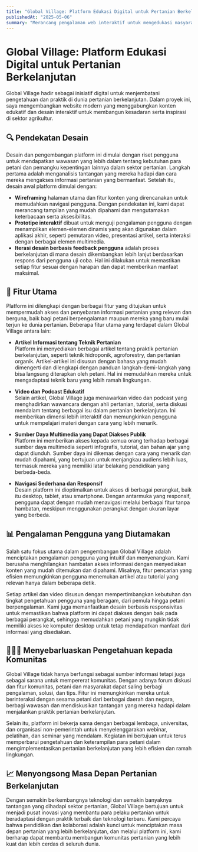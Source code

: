 ```yaml
---
title: "Global Village: Platform Edukasi Digital untuk Pertanian Berkelanjutan"
publishedAt: "2025-05-06"
summary: "Merancang pengalaman web interaktif untuk mengedukasi masyarakat tentang praktik pertanian modern dan berkelanjutan."
---
```


# Global Village: Platform Edukasi Digital untuk Pertanian Berkelanjutan

Global Village hadir sebagai inisiatif digital untuk menjembatani pengetahuan dan praktik di dunia pertanian berkelanjutan. Dalam proyek ini, saya mengembangkan website modern yang menggabungkan konten edukatif dan desain interaktif untuk membangun kesadaran serta inspirasi di sektor agrikultur.

## 🔍 Pendekatan Desain

Desain dan pengembangan platform ini dimulai dengan riset pengguna untuk mendapatkan wawasan yang lebih dalam tentang kebutuhan para petani dan pemangku kepentingan lainnya dalam sektor pertanian. Langkah pertama adalah menganalisis tantangan yang mereka hadapi dan cara mereka mengakses informasi pertanian yang bermanfaat. Setelah itu, desain awal platform dimulai dengan:

- **Wireframing** halaman utama dan fitur konten yang direncanakan untuk memudahkan navigasi pengguna. Dengan pendekatan ini, kami dapat merancang tampilan yang mudah dipahami dan mengutamakan keterbacaan serta aksesibilitas.
- **Prototipe interaktif** dibuat untuk menguji pengalaman pengguna dengan menampilkan elemen-elemen dinamis yang akan digunakan dalam aplikasi akhir, seperti pemutaran video, presentasi artikel, serta interaksi dengan berbagai elemen multimedia.
- **Iterasi desain berbasis feedback pengguna** adalah proses berkelanjutan di mana desain dikembangkan lebih lanjut berdasarkan respons dari pengguna uji coba. Hal ini dilakukan untuk memastikan setiap fitur sesuai dengan harapan dan dapat memberikan manfaat maksimal.

## 🎯 Fitur Utama

Platform ini dilengkapi dengan berbagai fitur yang ditujukan untuk mempermudah akses dan penyebaran informasi pertanian yang relevan dan berguna, baik bagi petani berpengalaman maupun mereka yang baru mulai terjun ke dunia pertanian. Beberapa fitur utama yang terdapat dalam Global Village antara lain:

- **Artikel Informasi tentang Teknik Pertanian**  
  Platform ini menyediakan berbagai artikel tentang praktik pertanian berkelanjutan, seperti teknik hidroponik, agroforestry, dan pertanian organik. Artikel-artikel ini disusun dengan bahasa yang mudah dimengerti dan dilengkapi dengan panduan langkah-demi-langkah yang bisa langsung diterapkan oleh petani. Hal ini memudahkan mereka untuk mengadaptasi teknik baru yang lebih ramah lingkungan.

- **Video dan Podcast Edukatif**  
  Selain artikel, Global Village juga menawarkan video dan podcast yang menghadirkan wawancara dengan ahli pertanian, tutorial, serta diskusi mendalam tentang berbagai isu dalam pertanian berkelanjutan. Ini memberikan dimensi lebih interaktif dan memungkinkan pengguna untuk mempelajari materi dengan cara yang lebih menarik.

- **Sumber Daya Multimedia yang Dapat Diakses Publik**  
  Platform ini memberikan akses kepada semua orang terhadap berbagai sumber daya multimedia seperti infografis, tutorial, dan bahan ajar yang dapat diunduh. Sumber daya ini dikemas dengan cara yang menarik dan mudah dipahami, yang bertujuan untuk menjangkau audiens lebih luas, termasuk mereka yang memiliki latar belakang pendidikan yang berbeda-beda.

- **Navigasi Sederhana dan Responsif**  
  Desain platform ini dioptimalkan untuk akses di berbagai perangkat, baik itu desktop, tablet, atau smartphone. Dengan antarmuka yang responsif, pengguna dapat dengan mudah menavigasi melalui berbagai fitur tanpa hambatan, meskipun menggunakan perangkat dengan ukuran layar yang berbeda.

## 📊 Pengalaman Pengguna yang Diutamakan

Salah satu fokus utama dalam pengembangan Global Village adalah menciptakan pengalaman pengguna yang intuitif dan menyenangkan. Kami berusaha menghilangkan hambatan akses informasi dengan menyediakan konten yang mudah ditemukan dan dipahami. Misalnya, fitur pencarian yang efisien memungkinkan pengguna menemukan artikel atau tutorial yang relevan hanya dalam beberapa detik.

Setiap artikel dan video disusun dengan mempertimbangkan kebutuhan dan tingkat pengetahuan pengguna yang beragam, dari pemula hingga petani berpengalaman. Kami juga memanfaatkan desain berbasis responsivitas untuk memastikan bahwa platform ini dapat diakses dengan baik pada berbagai perangkat, sehingga memudahkan petani yang mungkin tidak memiliki akses ke komputer desktop untuk tetap mendapatkan manfaat dari informasi yang disediakan.

## 🧑‍🤝‍🧑 Menyebarluaskan Pengetahuan kepada Komunitas

Global Village tidak hanya berfungsi sebagai sumber informasi tetapi juga sebagai sarana untuk mempererat komunitas. Dengan adanya forum diskusi dan fitur komunitas, petani dan masyarakat dapat saling berbagi pengalaman, solusi, dan tips. Fitur ini memungkinkan mereka untuk berinteraksi dengan sesama petani dari berbagai daerah dan negara, berbagi wawasan dan mendiskusikan tantangan yang mereka hadapi dalam menjalankan praktik pertanian berkelanjutan.

Selain itu, platform ini bekerja sama dengan berbagai lembaga, universitas, dan organisasi non-pemerintah untuk menyelenggarakan webinar, pelatihan, dan seminar yang mendalam. Kegiatan ini bertujuan untuk terus memperbarui pengetahuan dan keterampilan para petani dalam mengimplementasikan pertanian berkelanjutan yang lebih efisien dan ramah lingkungan.

## 📈 Menyongsong Masa Depan Pertanian Berkelanjutan

Dengan semakin berkembangnya teknologi dan semakin banyaknya tantangan yang dihadapi sektor pertanian, Global Village bertujuan untuk menjadi pusat inovasi yang membantu para pelaku pertanian untuk beradaptasi dengan praktik terbaik dan teknologi terbaru. Kami percaya bahwa pendidikan dan kolaborasi adalah kunci untuk menciptakan masa depan pertanian yang lebih berkelanjutan, dan melalui platform ini, kami berharap dapat membantu membangun komunitas pertanian yang lebih kuat dan lebih cerdas di seluruh dunia.

